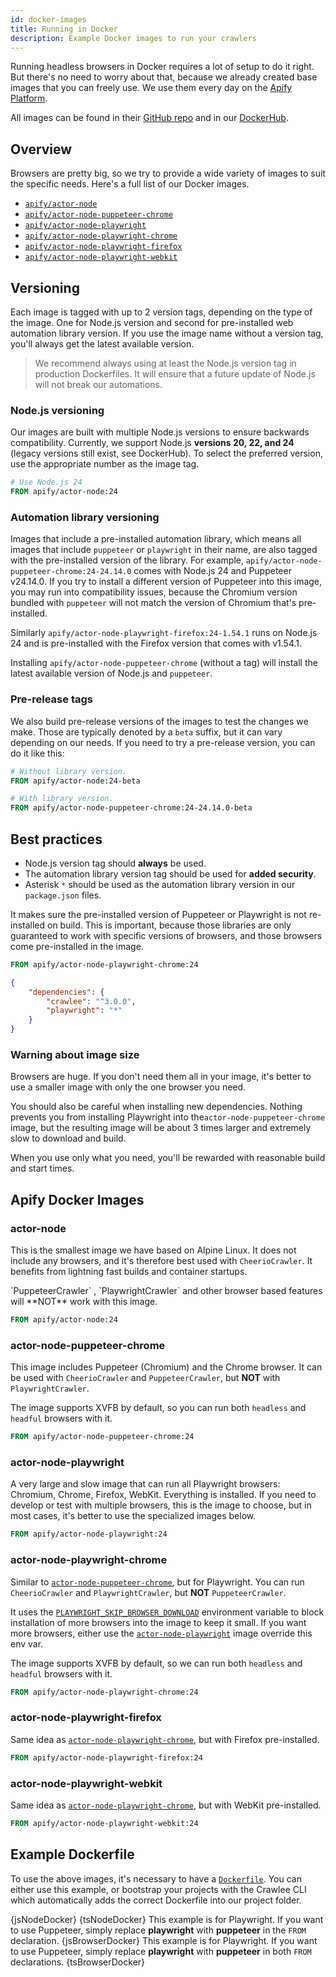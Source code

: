 ```yaml
---
id: docker-images
title: Running in Docker
description: Example Docker images to run your crawlers
---
```





Running headless browsers in Docker requires a lot of setup to do it right. But there's no need to worry about that, because we already created base images that you can freely use. We use them every day on the [Apify Platform](./apify-platform).

All images can be found in their [GitHub repo](https://github.com/apify/apify-actor-docker) and in our [DockerHub](https://hub.docker.com/orgs/apify).

## Overview

Browsers are pretty big, so we try to provide a wide variety of images to suit the specific needs. Here's a full list of our Docker images.

- [`apify/actor-node`](#actor-node)
- [`apify/actor-node-puppeteer-chrome`](#actor-node-puppeteer-chrome)
- [`apify/actor-node-playwright`](#actor-node-playwright)
- [`apify/actor-node-playwright-chrome`](#actor-node-playwright-chrome)
- [`apify/actor-node-playwright-firefox`](#actor-node-playwright-firefox)
- [`apify/actor-node-playwright-webkit`](#actor-node-playwright-webkit)

## Versioning

Each image is tagged with up to 2 version tags, depending on the type of the image. One for Node.js version and second for pre-installed web automation library version. If you use the image name without a version tag, you'll always get the latest available version.

> We recommend always using at least the Node.js version tag in production Dockerfiles. It will ensure that a future update of Node.js will not break our automations.

### Node.js versioning

Our images are built with multiple Node.js versions to ensure backwards compatibility. Currently, we support Node.js **versions 20, 22, and 24** (legacy versions still exist, see DockerHub). To select the preferred version, use the appropriate number as the image tag.

```dockerfile
# Use Node.js 24
FROM apify/actor-node:24
```

### Automation library versioning

Images that include a pre-installed automation library, which means all images that include `puppeteer` or `playwright` in their name, are also tagged with the pre-installed version of the library. For example, `apify/actor-node-puppeteer-chrome:24-24.14.0` comes with Node.js 24 and Puppeteer v24.14.0. If you try to install a different version of Puppeteer into this image, you may run into compatibility issues, because the Chromium version bundled with `puppeteer` will not match the version of Chromium that's pre-installed.

Similarly `apify/actor-node-playwright-firefox:24-1.54.1` runs on Node.js 24 and is pre-installed with the Firefox version that comes with v1.54.1.

Installing `apify/actor-node-puppeteer-chrome` (without a tag) will install the latest available version of Node.js and `puppeteer`.

### Pre-release tags

We also build pre-release versions of the images to test the changes we make. Those are typically denoted by a `beta` suffix, but it can vary depending on our needs. If you need to try a pre-release version, you can do it like this:

```dockerfile
# Without library version.
FROM apify/actor-node:24-beta
```

```dockerfile
# With library version.
FROM apify/actor-node-puppeteer-chrome:24-24.14.0-beta
```

## Best practices

- Node.js version tag should **always** be used.
- The automation library version tag should be used for **added security**.
- Asterisk `*` should be used as the automation library version in our `package.json` files.

It makes sure the pre-installed version of Puppeteer or Playwright is not re-installed on build. This is important, because those libraries are only guaranteed to work with specific versions of browsers, and those browsers come pre-installed in the image.

```dockerfile
FROM apify/actor-node-playwright-chrome:24
```

```json
{
    "dependencies": {
        "crawlee": "^3.0.0",
        "playwright": "*"
    }
}
```

### Warning about image size

Browsers are huge. If you don't need them all in your image, it's better to use a smaller image with only the one browser you need.

You should also be careful when installing new dependencies. Nothing prevents you from installing Playwright into the`actor-node-puppeteer-chrome` image, but the resulting image will be about 3 times larger and extremely slow to download and build.

When you use only what you need, you'll be rewarded with reasonable build and start times.

## Apify Docker Images

### actor-node

This is the smallest image we have based on Alpine Linux. It does not include any browsers, and it's therefore best used with <CrawleeApiLink to="cheerio-crawler/class/CheerioCrawler">`CheerioCrawler`</CrawleeApiLink>. It benefits from lightning fast builds and container startups.

<CrawleeApiLink to="puppeteer-crawler/class/PuppeteerCrawler">
    `PuppeteerCrawler`
</CrawleeApiLink>
,
<CrawleeApiLink to="playwright-crawler/class/PlaywrightCrawler">
    `PlaywrightCrawler`
</CrawleeApiLink>
and other browser based features will **NOT** work with this image.

```dockerfile
FROM apify/actor-node:24
```

### actor-node-puppeteer-chrome

This image includes Puppeteer (Chromium) and the Chrome browser. It can be used with <CrawleeApiLink to="cheerio-crawler/class/CheerioCrawler">`CheerioCrawler`</CrawleeApiLink> and <CrawleeApiLink to="puppeteer-crawler/class/PuppeteerCrawler">`PuppeteerCrawler`</CrawleeApiLink>, but **NOT** with <CrawleeApiLink to="playwright-crawler/class/PlaywrightCrawler">`PlaywrightCrawler`</CrawleeApiLink>.

The image supports XVFB by default, so you can run both `headless` and `headful` browsers with it.

```dockerfile
FROM apify/actor-node-puppeteer-chrome:24
```

### actor-node-playwright

A very large and slow image that can run all Playwright browsers: Chromium, Chrome, Firefox, WebKit. Everything is installed. If you need to develop or test with multiple browsers, this is the image to choose, but in most cases, it's better to use the specialized images below.

```dockerfile
FROM apify/actor-node-playwright:24
```

### actor-node-playwright-chrome

Similar to [`actor-node-puppeteer-chrome`](#actor-node-puppeteer-chrome), but for Playwright. You can run <CrawleeApiLink to="cheerio-crawler/class/CheerioCrawler">`CheerioCrawler`</CrawleeApiLink> and <CrawleeApiLink to="playwright-crawler/class/PlaywrightCrawler">`PlaywrightCrawler`</CrawleeApiLink>, but **NOT** <CrawleeApiLink to="puppeteer-crawler/class/PuppeteerCrawler">`PuppeteerCrawler`</CrawleeApiLink>.

It uses the [`PLAYWRIGHT_SKIP_BROWSER_DOWNLOAD`](https://playwright.dev/docs/api/environment-variables/) environment variable to block installation of more browsers into the image to keep it small. If you want more browsers, either use the [`actor-node-playwright`](#actor-node-playwright) image override this env var.

The image supports XVFB by default, so we can run both `headless` and `headful` browsers with it.

```dockerfile
FROM apify/actor-node-playwright-chrome:24
```

### actor-node-playwright-firefox

Same idea as [`actor-node-playwright-chrome`](#actor-node-playwright-chrome), but with Firefox
pre-installed.

```dockerfile
FROM apify/actor-node-playwright-firefox:24
```

### actor-node-playwright-webkit

Same idea as [`actor-node-playwright-chrome`](#actor-node-playwright-chrome), but with WebKit
pre-installed.

```dockerfile
FROM apify/actor-node-playwright-webkit:24
```

## Example Dockerfile

To use the above images, it's necessary to have a [`Dockerfile`](https://docs.docker.com/engine/reference/builder/). You can either use this example, or bootstrap your projects with the <CrawleeLink to="docs/introduction/setting-up">Crawlee CLI</CrawleeLink> which automatically adds the correct Dockerfile into our project folder.

<Tabs>
    <TabItem value="node+js" label="Node+JavaScript">
        <CodeBlock language="dockerfile">{jsNodeDocker}</CodeBlock>
    </TabItem>
    <TabItem value="node+ts" label="Node+TypeScript">
        <CodeBlock language="dockerfile">{tsNodeDocker}</CodeBlock>
    </TabItem>
    <TabItem value="browser+js" label="Browser+JavaScript">
        This example is for Playwright. If you want to use Puppeteer, simply
        replace <b>playwright</b>
        with <b>puppeteer</b> in the <code>FROM</code> declaration.
        <CodeBlock language="dockerfile">{jsBrowserDocker}</CodeBlock>
    </TabItem>
    <TabItem value="browser+ts" label="Browser+TypeScript">
        This example is for Playwright. If you want to use Puppeteer, simply
        replace <b>playwright</b>
        with <b>puppeteer</b> in both <code>FROM</code> declarations.
        <CodeBlock language="dockerfile">{tsBrowserDocker}</CodeBlock>
    </TabItem>
</Tabs>
